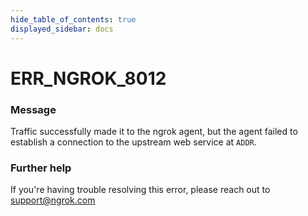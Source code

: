 ```yaml
---
hide_table_of_contents: true
displayed_sidebar: docs
---
```



# ERR_NGROK_8012

### Message

Traffic successfully made it to the ngrok agent, but the agent failed to establish a connection to the upstream web service at `ADDR`.

<ErrorDetails error="err_ngrok_8012" />

### Further help

If you're having trouble resolving this error, please reach out to [support@ngrok.com](mailto:support@ngrok.com?subject=Help%20with%20ERR_NGROK_8012)
